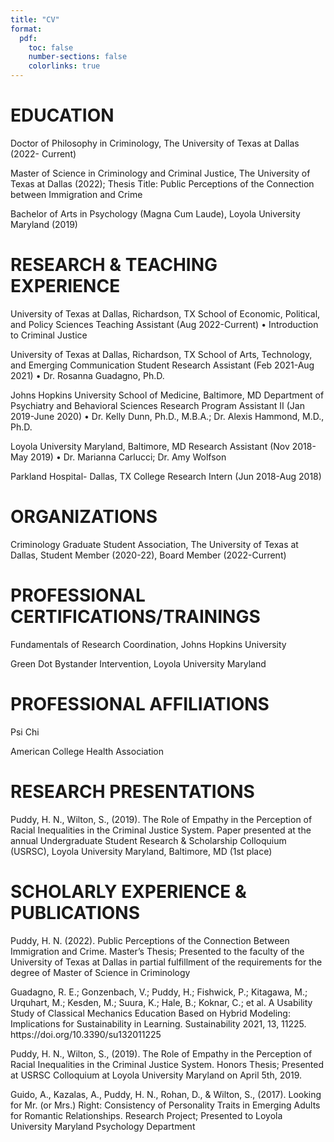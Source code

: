 ```yaml
---
title: "CV"
format:
  pdf:
    toc: false
    number-sections: false
    colorlinks: true
---
```


# EDUCATION

Doctor of Philosophy in Criminology, The University of Texas at Dallas (2022- Current)

Master of Science in Criminology and Criminal Justice, The University of Texas at Dallas (2022); Thesis Title: Public Perceptions of the Connection between Immigration and Crime

Bachelor of Arts in Psychology (Magna Cum Laude), Loyola University Maryland (2019)

# RESEARCH & TEACHING EXPERIENCE

University of Texas at Dallas, Richardson, TX School of Economic, Political, and Policy Sciences Teaching Assistant (Aug 2022-Current) • Introduction to Criminal Justice

University of Texas at Dallas, Richardson, TX School of Arts, Technology, and Emerging Communication Student Research Assistant (Feb 2021-Aug 2021) • Dr. Rosanna Guadagno, Ph.D.

Johns Hopkins University School of Medicine, Baltimore, MD Department of Psychiatry and Behavioral Sciences Research Program Assistant II (Jan 2019-June 2020) • Dr. Kelly Dunn, Ph.D., M.B.A.; Dr. Alexis Hammond, M.D., Ph.D.

Loyola University Maryland, Baltimore, MD Research Assistant (Nov 2018- May 2019) • Dr. Marianna Carlucci; Dr. Amy Wolfson

Parkland Hospital- Dallas, TX College Research Intern (Jun 2018-Aug 2018)

# ORGANIZATIONS

Criminology Graduate Student Association, The University of Texas at Dallas, Student Member (2020-22), Board Member (2022-Current)

# PROFESSIONAL CERTIFICATIONS/TRAININGS

Fundamentals of Research Coordination, Johns Hopkins University

Green Dot Bystander Intervention, Loyola University Maryland

# PROFESSIONAL AFFILIATIONS

Psi Chi

American College Health Association

# RESEARCH PRESENTATIONS

Puddy, H. N., Wilton, S., (2019). The Role of Empathy in the Perception of Racial Inequalities in the Criminal Justice System. Paper presented at the annual Undergraduate Student Research & Scholarship Colloquium (USRSC), Loyola University Maryland, Baltimore, MD (1st place)

# SCHOLARLY EXPERIENCE & PUBLICATIONS

Puddy, H. N. (2022). Public Perceptions of the Connection Between Immigration and Crime. Master's Thesis; Presented to the faculty of the University of Texas at Dallas in partial fulfillment of the requirements for the degree of Master of Science in Criminology

Guadagno, R. E.; Gonzenbach, V.; Puddy, H.; Fishwick, P.; Kitagawa, M.; Urquhart, M.; Kesden, M.; Suura, K.; Hale, B.; Koknar, C.; et al. A Usability Study of Classical Mechanics Education Based on Hybrid Modeling: Implications for Sustainability in Learning. Sustainability 2021, 13, 11225. https://doi.org/10.3390/su132011225

Puddy, H. N., Wilton, S., (2019). The Role of Empathy in the Perception of Racial Inequalities in the Criminal Justice System. Honors Thesis; Presented at USRSC Colloquium at Loyola University Maryland on April 5th, 2019.

Guido, A., Kazalas, A., Puddy, H. N., Rohan, D., & Wilton, S., (2017). Looking for Mr. (or Mrs.) Right: Consistency of Personality Traits in Emerging Adults for Romantic Relationships. Research Project; Presented to Loyola University Maryland Psychology Department
